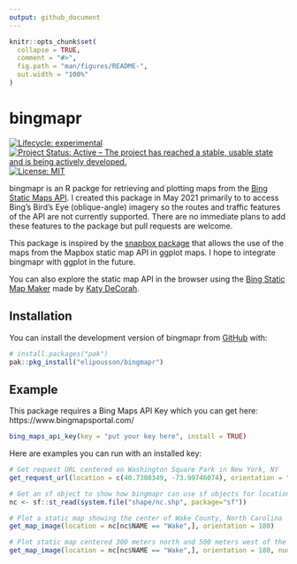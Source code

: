 ```yaml
---
output: github_document
---
```


<!-- README.md is generated from README.Rmd. Please edit that file -->

```r
knitr::opts_chunk$set(
  collapse = TRUE,
  comment = "#>",
  fig.path = "man/figures/README-",
  out.width = "100%"
)
```

# bingmapr

<!-- badges: start -->
[![Lifecycle: experimental](https://img.shields.io/badge/lifecycle-experimental-orange.svg)](https://lifecycle.r-lib.org/articles/stages.html#experimental)
[![Project Status: Active – The project has reached a stable, usable state and is being actively developed.](https://www.repostatus.org/badges/latest/active.svg)](https://www.repostatus.org/#active)
[![License: MIT](https://img.shields.io/badge/License-MIT-yellow.svg)](https://opensource.org/licenses/MIT)
<!-- badges: end -->

bingmapr is an R packge for retrieving and plotting maps from the [Bing Static Maps API](https://docs.microsoft.com/en-us/bingmaps/rest-services/imagery/get-a-static-map). I created this package in May 2021 primarily to to access Bing's Bird's Eye (oblique-angle) imagery so the routes and traffic features of the API are not currently supported. There are no immediate plans to add these features to the package but pull requests are welcome.

This package is inspired by the [snapbox package](https://github.com/anthonynorth/snapbox/) that allows the use of the maps from the Mapbox static map API in ggplot maps. I hope to integrate bingmapr with ggplot in the future.

You can also explore the static map API in the browser using the [Bing Static Map Maker](https://staticmapmaker.com/bing/) made by [Katy DeCorah](https://katydecorah.com/).


## Installation

You can install the development version of bingmapr from [GitHub](https://github.com/) with:

``` r
# install.packages("pak")
pak::pkg_install("elipousson/bingmapr")
```

## Example

This package requires a Bing Maps API Key which you can get here: https://www.bingmapsportal.com/

```r
bing_maps_api_key(key = "put your key here", install = TRUE)
```

Here are examples you can run with an installed key:

```r
# Get request URL centered on Washington Square Park in New York, NY
get_request_url(location = c(40.7308349, -73.99746074), orientation = "W")

# Get an sf object to show how bingmapr can use sf objects for locations
nc <- sf::st_read(system.file("shape/nc.shp", package="sf"))

# Plot a static map showing the center of Wake County, North Carolina
get_map_image(location = nc[nc$NAME == "Wake",], orientation = 180)

# Plot static map centered 300 meters north and 500 meters west of the center
get_map_image(location = nc[nc$NAME == "Wake",], orientation = 180, nudge = c(300, 500))
```
